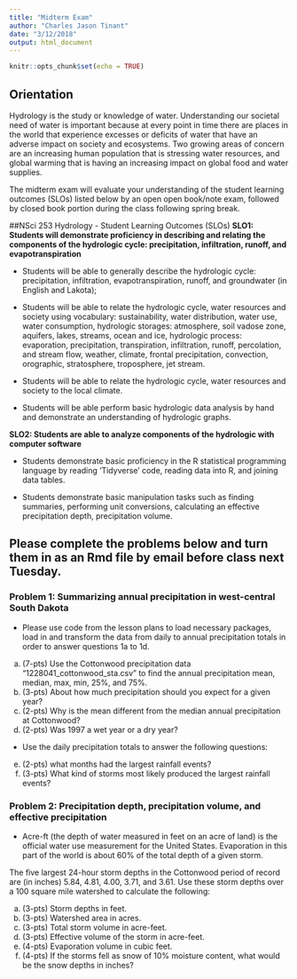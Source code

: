 ```yaml
---
title: "Midterm Exam"
author: "Charles Jason Tinant"
date: "3/12/2018"
output: html_document
---
```


```r
knitr::opts_chunk$set(echo = TRUE)
```

## Orientation  
Hydrology is the study or knowledge of water.  Understanding our societal need of water is important because at every point in time there are places in the world that experience excesses or deficits of water that have an adverse impact on society and ecosystems.  Two growing areas of concern are an increasing human population that is stressing water resources, and global warming that is having an increasing impact on global food and water supplies. 

The midterm exam will evaluate your understanding of the student learning outcomes (SLOs) listed below by an open open book/note exam, followed by closed book portion during the class following spring break.

##NSci 253 Hydrology - Student Learning Outcomes (SLOs)
**SLO1: Students will demonstrate proficiency in describing and relating the components of the hydrologic cycle: precipitation, infiltration, runoff, and evapotranspiration**  

- Students will be able to generally describe the hydrologic cycle: precipitation, infiltration, evapotranspiration, runoff, and groundwater (in English and Lakota);  

- Students will be able to relate the hydrologic cycle, water resources and society using vocabulary: sustainability, water distribution, water use, water consumption, hydrologic storages: atmosphere, soil vadose zone, aquifers, lakes, streams, ocean and ice, hydrologic process: evaporation, precipitation, transpiration, infiltration, runoff, percolation, and stream flow, weather, climate, frontal precipitation, convection, orographic, stratosphere, troposphere, jet stream.  

- Students will be able to relate the hydrologic cycle, water resources and society to the local climate.  

- Students will be able perform basic hydrologic data analysis by hand and demonstrate an understanding of hydrologic graphs.

**SLO2: Students are able to analyze components of the hydrologic with computer software**  

- Students demonstrate basic proficiency in the R statistical programming language by reading 'Tidyverse' code, reading data into R, and joining data tables.  

- Students demonstrate basic manipulation tasks such as finding summaries, performing unit conversions, calculating an effective precipitation depth, precipitation volume.

## Please complete the problems below and turn them in as an Rmd file by email before class next Tuesday.

### Problem 1: Summarizing annual precipitation in west-central South Dakota
- Please use code from the lesson plans to load necessary packages, load in and transform the data from daily to annual precipitation totals in order to answer questions 1a to 1d.  
a. (7-pts) Use the Cottonwood precipitation data "1228041_cottonwood_sta.csv" to find the annual precipitation mean, median, max, min, 25%, and 75%. 
b. (3-pts) About how much precipitation should you expect for a given year?
c. (2-pts) Why is the mean different from the median annual precipitation at Cottonwood?
d. (2-pts) Was 1997 a wet year or a dry year?

- Use the daily precipitation totals to answer the following questions:
e. (2-pts)  what months had the largest rainfall events?
f. (3-pts) What kind of storms most likely produced the largest rainfall events?

### Problem 2: Precipitation depth, precipitation volume, and effective precipitation

- Acre-ft (the depth of water measured in feet on an acre of land) is the official water use measurement for the United States.  Evaporation in this part of the world is about 60% of the total depth of a given storm.

The five largest 24-hour storm depths in the Cottonwood period of record are (in inches) 5.84, 4.81, 4.00, 3.71, and 3.61.  Use these storm depths over a 100 square mile watershed to calculate the following:  

a. (3-pts) Storm depths in feet.  
b. (3-pts) Watershed area in acres.  
c. (3-pts) Total storm volume in acre-feet.  
d. (3-pts) Effective volume of the storm in acre-feet.  
e. (4-pts) Evaporation volume in cubic feet.  
f. (4-pts) If the storms fell as snow of 10% moisture content, what would be the snow depths in inches?  
\newpage 


